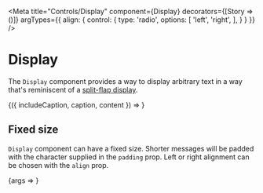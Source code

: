 
<Meta
	title="Controls/Display"
	component={Display}
	decorators={[Story => (<NavBar><Story /></NavBar>)]}
	argTypes={{
		align: {
			control: {
				type: 'radio',
				options: [
					'left',
					'right',
				],
			}
		}
	}}
/>

# Display

The `Display` component provides a way to display arbitrary text in a way that's reminiscent of
a [split-flap display](https://en.wikipedia.org/wiki/Split-flap_display).

<Canvas>
	<Story name="Baseline" args={{
		includeCaption: true,
		caption: 'Departure time to Berlin:',
		content: '10:20'
	}}>
		{({ includeCaption, caption, content }) => <Display content={content} {...includeCaption ? { caption } : { } }/>}
	</Story>
</Canvas>

<ArgsTable story="Baseline"/>

## Fixed size

`Display` component can have a fixed size. Shorter messages will be padded with the character supplied
in the `padding` prop. Left or right alignment can be chosen with the `align` prop.

<Canvas>
	<Story name="Fixed size" args={{
		size: 8,
		padding: '0',
		align: 'right',
	}}>
		{args => <Display caption="Like count:" content="23190" {...args}/>}
	</Story>
</Canvas>

<ArgsTable story="Fixed size"/>
